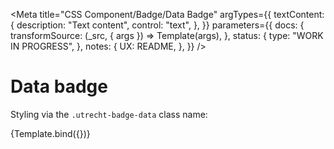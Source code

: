 <!--
@license EUPL-1.2
Copyright (c) 2021 Robbert Broersma
-->





<Meta
  title="CSS Component/Badge/Data Badge"
  argTypes={{
    textContent: {
      description: "Text content",
      control: "text",
    },
  }}
  parameters={{
    docs: {
      transformSource: (_src, { args }) => Template(args),
    },
    status: {
      type: "WORK IN PROGRESS",
    },
    notes: {
      UX: README,
    },
  }}
/>

# Data badge

Styling via the `.utrecht-badge-data` class name:

<Canvas>
  <Story
    name="Data badge"
    args={{
      textContent: "Festivals",
    }}
  >
    {Template.bind({})}
  </Story>
</Canvas>

<ArgsTable story="Data badge" />
